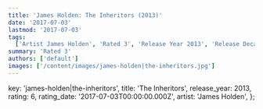 ```yaml
---
title: 'James Holden: The Inheritors (2013)'
date: '2017-07-03'
lastmod: '2017-07-03'
tags:
  ['Artist James Holden', 'Rated 3', 'Release Year 2013', 'Release Decade 2010']
summary: 'Rated 3'
authors: ['default']
images: ['/content/images/james-holden|the-inheritors.jpg']
---
```


  key: 'james-holden|the-inheritors',
  title: 'The Inheritors',
  release_year: 2013,
  rating: 6,
  rating_date: '2017-07-03T00:00:00.000Z',
  artist: 'James Holden',
};

<MusicRating data={data} />
